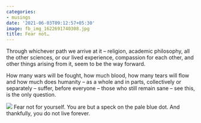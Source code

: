 ```yaml
---
categories:
- musings
date: '2021-06-03T09:12:57+05:30'
image: fb_img_1622691740308.jpg
title: Fear not…
---
```


Through whichever path we arrive at it – religion, academic philosophy, all the other sciences, or our lived experience, compassion for each other, and other things arising from it, seem to be the way forward.

 How many wars will be fought, how much blood, how many tears will flow and how much does humanity – as a whole and in parts, collectively or separately – suffer, before everyone – those who still remain sane – see this, is the only question.

 ![](fb_img_1622691740308.jpg) Fear not for yourself. You are but a speck on the pale blue dot. And thankfully, you do not live forever.

<!--
post-739
https://venugvgk.wordpress.com/2021/06/03/fear-not/
-->
